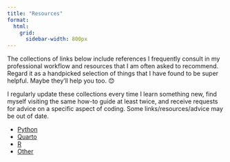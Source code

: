 ```yaml
---
title: "Resources"
format: 
  html: 
    grid: 
      sidebar-width: 800px
---
```


The collections of links below include references I frequently consult in my professional workflow and resources that I am often asked to recommend. Regard it as a handpicked selection of things that I have found to be super helpful. Maybe they'll help you too. 😊

I regularly update these collections every time I learn something new, find myself visiting the same how-to guide at least twice, and receive requests for advice on a specific aspect of coding. Some links/resources/advice may be out of date.

- [Python](resources_python.html)
- [Quarto](resources_quarto.html)
- [R](resources_r.html)
- [Other](resources_other.html)

